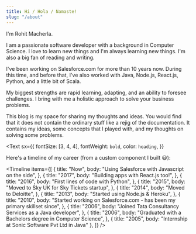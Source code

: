 ```yaml
---
title: Hi / Hola / Namaste!
slug: "/about"
---
```



I'm Rohit Macherla.

I am a passionate software developer with a background in Computer Science. I love to learn new things and I'm always learning new things. I'm also a big fan of reading and writing.

I've been working on Salesforce.com for more than 10 years now. During this time, and before that, I've also worked with Java, Node.js, React.js, Python, and a little bit of Scala.

My biggest strengths are rapid learning, adapting, and an ability to foresee challenges. I bring with me a holistic approach to solve your business problems.

This blog is my space for sharing my thoughts and ideas. You would find that it does not contain the ordinary stuff like a rejig of the documentation. It contains my ideas, some concepts that I played with, and my thoughts on solving some problems.

<Text
  sx={{
    fontSize: [3, 4, 4],
    fontWeight: `bold`,
    color: `heading`,
  }}
>
  Here's a timeline of my career (from a custom component I built 😃):
</Text>

<Timeline
  items={[
    {
      title: "Now",
      body: "Using Salesforce with Javascript on the side",
    },
    {
      title: "2017",
      body: "Building apps with React.js too!",
    },
    {
      title: "2016",
      body: "First lines of code with Python",
    },
    {
      title: "2015",
      body: "Moved to Sky UK for Sky Tickets startup",
    },
    {
      title: "2014",
      body: "Moved to Deloitte",
    },
    {
      title: "2013",
      body: "Started using Node.js & Heroku",
    },
    {
      title: "2010",
      body: "Started working on Salesforce.com - has been my primary skillset since",
    },
    {
      title: "2006",
      body: "Joined Tata Consultancy Services as a Java developer",
    },
    {
      title: "2006",
      body: "Graduated with a Bachelors degree in Computer Science",
    },
    { title: "2005", body: "Internship at Sonic Software Pvt Ltd in Java" },
  ]}
/>
